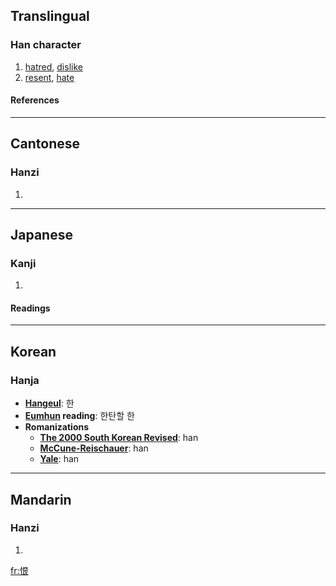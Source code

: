 ==Translingual==
===Han character===
{{Han char|rn=61|rad=心|as=06|sn=9|four=9703<sub>2</sub>|canj=心日女 (PAV)}}
# [[hatred]], [[dislike]]
# [[resent]], [[hate]]
====References====
{{Han ref|kx=0385.090|dkj=10588|dj=0716.050|hdz=42299.030|uh=6068|ud=24680|bh=ABEB|bd=44011}}
----
==Cantonese==
===Hanzi===
{{yue-hanzi|jyut=|y=han6}}
# {{defn|Cantonese}}
----
==Japanese==
===Kanji===
{{ja-kanji|grade=|rs=心06}}
# {{defn|Japanese}} 
====Readings====
{{ja-readings|on=[[こん]] (kon)|kun=[[うらむ]] (uramu), [[うらめしい]] (urameshii), [[うらみ]] (urami)}}
----
==Korean==
===Hanja===
* '''[[Hangeul]]''': 한
* '''[[Eumhun]] reading''': 한탄할 한
* '''Romanizations'''
** '''[[The 2000 South Korean Revised Romanization|The 2000 South Korean Revised]]''': han
** '''[[McCune-Reischauer]]''': han
** '''[[Yale]]''': han

----
==Mandarin==
===Hanzi===
{{cmn-hanzi|pin=[[hèn]] (hen4)|wg=hen<sup>4</sup>}}
# {{defn|Mandarin}}

[[fr:恨]]